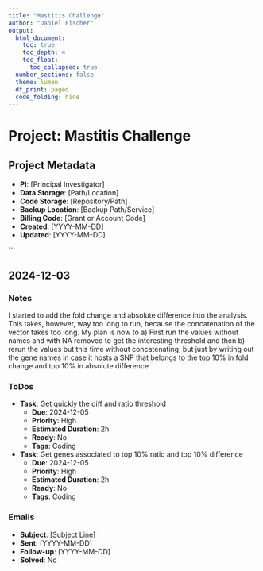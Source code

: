 ```yaml
---
title: "Mastitis Challenge"
author: "Daniel Fischer"
output:
  html_document:
    toc: true
    toc_depth: 4
    toc_float:
      toc_collapsed: true
  number_sections: false
  theme: lumen
  df_print: paged
  code_folding: hide
---
```


# Project: Mastitis Challenge

## Project Metadata
- **PI**: [Principal Investigator]
- **Data Storage**: [Path/Location]
- **Code Storage**: [Repository/Path]
- **Backup Location**: [Backup Path/Service]
- **Billing Code**: [Grant or Account Code]
- **Created**: [YYYY-MM-DD]
- **Updated**: [YYYY-MM-DD]

```




## 2024-12-03

### Notes
I started to add the fold change and absolute difference into the analysis. This takes, however, way too long to run,
because the concatenation of the vector takes too long. My plan is now to
a) First run the values without names and with NA removed to get the interesting threshold and then
b) rerun the values but this time without concatenating, but just by writing out the gene names in case it hosts a SNP that belongs to 
the top 10% in fold change and top 10% in absolute difference

### ToDos
- **Task**: Get quickly the diff and ratio threshold
  - **Due**: 2024-12-05
  - **Priority**: High
  - **Estimated Duration**: 2h
  - **Ready**: No
  - **Tags**: Coding
- **Task**: Get genes associated to top 10% ratio and top 10% difference
  - **Due**: 2024-12-05
  - **Priority**: High
  - **Estimated Duration**: 2h
  - **Ready**: No
  - **Tags**: Coding

### Emails
  - **Subject**: [Subject Line]
  - **Sent**: [YYYY-MM-DD]
  - **Follow-up**: [YYYY-MM-DD]
  - **Solved**: No

